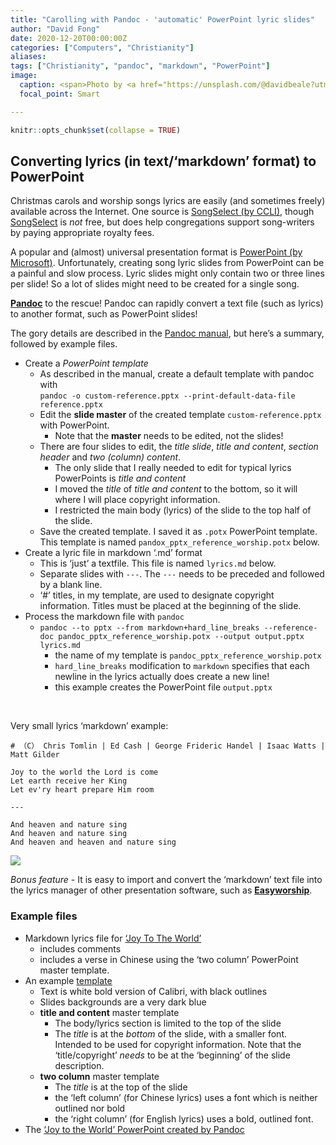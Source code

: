 ```yaml
---
title: "Carolling with Pandoc - 'automatic' PowerPoint lyric slides"
author: "David Fong"
date: 2020-12-20T00:00:00Z
categories: ["Computers", "Christianity"]
aliases:
tags: ["Christianity", "pandoc", "markdown", "PowerPoint"]
image:
  caption: <span>Photo by <a href="https://unsplash.com/@davidbeale?utm_source=unsplash&amp;utm_medium=referral&amp;utm_content=creditCopyText">David Beale</a> on <a href="https://unsplash.com/s/photos/christmas-singing?utm_source=unsplash&amp;utm_medium=referral&amp;utm_content=creditCopyText">Unsplash</a></span>
  focal_point: Smart

---
```


```r
knitr::opts_chunk$set(collapse = TRUE)
```

## Converting lyrics (in text/'markdown' format) to PowerPoint

Christmas carols and worship songs lyrics are easily (and sometimes freely)
available across the Internet. One source is [SongSelect (by CCLI)](https://songselect.ccli.com),
though [SongSelect](https://songselect.ccli.com) is *not* free, but does help
congregations support song-writers by paying appropriate royalty fees.

A popular and (almost) universal presentation format is
[PowerPoint (by Microsoft)](https://en.wikipedia.org/wiki/Microsoft_PowerPoint).
Unfortunately, creating song lyric slides from PowerPoint can be a painful and
slow process. Lyric slides might only contain two or three lines per slide!
So a lot of slides might need to be created for a single song.

[**Pandoc**](https://pandoc.org/) to the rescue! Pandoc can rapidly convert a text
file (such as lyrics) to another format, such as PowerPoint slides!

The gory details are described in the [Pandoc manual](https://pandoc.org/MANUAL.html),
but here's a summary, followed by example files.

* Create a *PowerPoint template*
  + As described in the manual, create a default template with pandoc with <br> `pandoc -o custom-reference.pptx --print-default-data-file reference.pptx`
  + Edit the **slide master** of the created template `custom-reference.pptx` with PowerPoint.
    - Note that the **master** needs to be edited, not the slides!
  + There are four slides to edit, the *title slide*, *title and content*, *section header* and *two (column) content*.
    - The only slide that I really needed to edit for typical lyrics PowerPoints is *title and content*
    - I moved the *title* of *title and content* to the bottom, so it will where I will place
     copyright information.
    - I restricted the main body (lyrics) of the slide to the top half of the slide.
  + Save the created template. I saved it as `.potx` PowerPoint template. This template is
    named `pandox_pptx_reference_worship.potx` below.
* Create a lyric file in markdown '.md' format
  + This is 'just' a textfile. This file is named `lyrics.md` below.
  + Separate slides with `---`. The `---` needs to be preceded and followed by a blank line.
  + '#' titles, in my template, are used to designate copyright information. Titles must be placed at the beginning of the slide.
* Process the markdown file with `pandoc`
  + `pandoc --to pptx --from markdown+hard_line_breaks --reference-doc pandoc_pptx_reference_worship.potx --output output.pptx lyrics.md`
    - the name of my template is `pandoc_pptx_reference_worship.potx`
    - `hard_line_breaks` modification to `markdown` specifies that each newline in the lyrics actually does create a new line!
    - this example creates the PowerPoint file `output.pptx`

<br>

Very small lyrics 'markdown' example:

```
# （C） Chris Tomlin | Ed Cash | George Frideric Handel | Isaac Watts | Matt Gilder

Joy to the world the Lord is come
Let earth receive her King
Let ev'ry heart prepare Him room
 
---

And heaven and nature sing
And heaven and nature sing
And heaven and heaven and nature sing
```  

![](/document/PandocWorship/PowerPointPicture.png)

*Bonus feature* - It is easy to import and convert the 'markdown' text file into
the lyrics manager of other presentation software, such as [**Easyworship**](https://www.easyworship.com/).

### Example files

* Markdown lyrics file for ['Joy To The World'](/document/PandocWorship/lyrics.md)
  + includes comments
  + includes a verse in Chinese using the 'two column' PowerPoint master template.
* An example [template](/document/PandocWorship/pandoc_pptx_reference_worship.potx)
  + Text is white bold version of Calibri, with black outlines
  + Slides backgrounds are a very dark blue
  + **title and content** master template
    - The body/lyrics section is limited to the top of the slide
    - The *title* is at the *bottom* of
    the slide, with a smaller font. Intended to be used for copyright information.
    Note that the 'title/copyright' *needs* to be at the 'beginning' of
    the slide description.
  + **two column** master template
    - The *title* is at the top of the slide
    - the 'left column' (for Chinese lyrics) uses a font which is neither outlined nor bold
    - the 'right column' (for English lyrics) uses a bold, outlined font.

* The ['Joy to the World' PowerPoint created by Pandoc](/document/PandocWorship/JoyToTheWorld.pptx)

